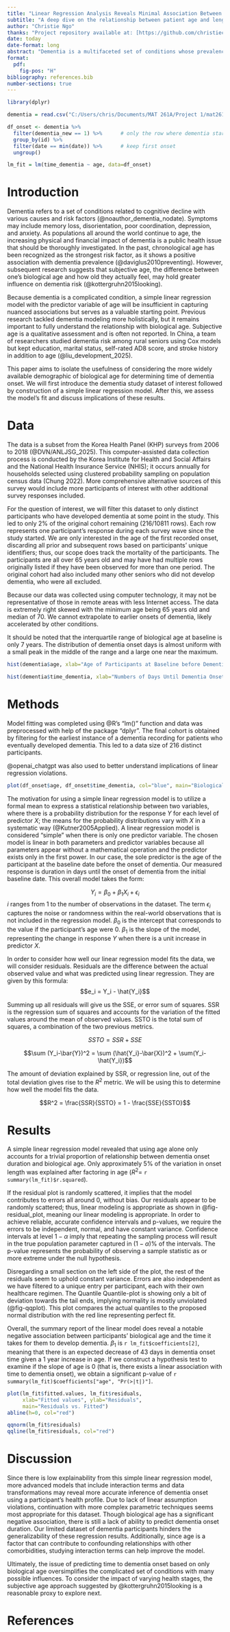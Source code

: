 ```yaml
---
title: "Linear Regression Analysis Reveals Minimal Association Between Biological Age and Dementia Onset"
subtitle: "A deep dive on the relationship between patient age and length before dementia onset"
author: "Christie Ngo"
thanks: "Project repository available at: [https://github.com/christiecngo/math261a_project1](https://github.com/christiecngo/math261a_project1)."
date: today
date-format: long
abstract: "Dementia is a multifaceted set of conditions whose prevalence is strongly associated with age. A simple linear regression model on Korea Health Panel survey data using biological age at the baseline date is constructed to examine the isolated influence on time until dementia onset. Results show a lack of linear relationship, with age alone only explaining a small proportion of the variation in time until onset. Future studies of age's impact on dementia require more complex modeling techniques and data transformations."
format: 
  pdf:
    fig-pos: "H"
bibliography: references.bib
number-sections: true
---
```


```r

library(dplyr)

dementia = read.csv("C:/Users/chris/Documents/MAT 261A/Project 1/mat261a_project1/Data/dementia.csv")

df_onset <- dementia %>%
  filter(dementia_new == 1) %>%      # only the row where dementia starts
  group_by(id) %>%
  filter(date == min(date)) %>%      # keep first onset
  ungroup()
```

```r
lm_fit = lm(time_dementia ~ age, data=df_onset)
```

# Introduction 

Dementia refers to a set of conditions related to cognitive decline with various causes and risk factors (@noauthor_dementia_nodate). Symptoms may include memory loss, disorientation, poor coordination, depression, and anxiety. As populations all around the world continue to age, the increasing physical and financial impact of dementia is a public health issue that should be thoroughly investigated. In the past, chronological age has been recognized as the strongest risk factor, as it shows a positive association with dementia prevalence (@daviglus2010preventing). However, subsequent research suggests that subjective age, the difference between one's biological age and how old they actually feel, may hold greater influence on dementia risk (@kottergruhn2015looking). 

Because dementia is a complicated condition, a simple linear regression model with the predictor variable of age will be insufficient in capturing nuanced associations but serves as a valuable starting point. Previous research tackled dementia modeling more holistically, but it remains important to fully understand the relationship with biological age. Subjective age is a qualitative assessment and is often not reported. In China, a team of researchers studied dementia risk among rural seniors using Cox models but kept education, marital status, self-rated AD8 score, and stroke history in addition to age (@liu_development_2025).

This paper aims to isolate the usefulness of considering the more widely available demographic of biological age for determining time of dementia onset. We will first introduce the dementia study dataset of interest followed by construction of a simple linear regression model. After this, we assess the model's fit and discuss implications of these results.



# Data {#sec-data}

The data is a subset from the Korea Health Panel (KHP) surveys from 2006 to 2018 (@DVN/ANLJSG_2025). This computer-assisted data collection process is conducted by the Korea Institute for Health and Social Affairs and the National Health Insurance Service (NHIS); it occurs annually for households selected using clustered probability sampling on population census data (Chung 2022). More comprehensive alternative sources of this survey would include more participants of interest with other additional survey responses included. 

For the question of interest, we will filter this dataset to only distinct participants who have developed dementia at some point in the study. This led to only 2% of the original cohort remaining (216/10811 rows). Each row represents one participant's response during each survey wave since the study started. We are only interested in the age of the first recorded onset, discarding all prior and subsequent rows based on participants' unique identifiers; thus, our scope does track the mortality of the participants. The participants are all over 65 years old and may have had multiple rows originally listed if they have been observed for more than one period. The original cohort had also included many other seniors who did not develop dementia, who were all excluded. 

Because our data was collected using computer technology, it may not be representative of those in remote areas with less Internet access. The data is extremely right skewed with the minimum age being 65 years old and median of 70. We cannot extrapolate to earlier onsets of dementia, likely accelerated by other conditions.

It should be noted that the interquartile range of biological age at baseline is only 7 years. The distribution of dementia onset days is almost uniform with a small peak in the middle of the range and a large one near the maximum. 

```r
hist(dementia$age, xlab="Age of Participants at Baseline before Dementia (years)", main="Histogram of Dementia Participant Baseline Age")
```

```r
hist(dementia$time_dementia, xlab="Numbers of Days Until Dementia Onset", main="Historgram of Time Until Dementia Onset in Days")
```

# Methods

Model fitting was completed using @R's "lm()" function and data was preprocessed with help of the package "dplyr". The final cohort is obtained by filtering for the earliest instance of a dementia recording for patients who eventually developed dementia. This led to a data size of 216 distinct participants.

@openai_chatgpt was also used to better understand implications of linear regression violations.


```r
plot(df_onset$age, df_onset$time_dementia, col="blue", main="Biological Age vs. Time to Dementia Onset", ylab="Time To Dementia in Days", xlab="Biological Age at Baseline")
```

The motivation for using a simple linear regression model is to utilize a formal mean to express a statistical relationship between two variables, where there is a probability distribution for the response $Y$ for each level of predictor $X$; the means for the probability distributions vary with $X$ in a systematic way (@Kutner2005Applied). A linear regression model is considered "simple" when there is only one predictor variable. The chosen model is linear in both parameters and predictor variables because all parameters appear without a mathematical operation and the predictor exists only in the first power. In our case, the sole predictor is the age of the participant at the baseline date before the onset of dementia. Our measured response is duration in days until the onset of dementia from the initial baseline date. This overall model takes the form:

$$Y_i = \beta_0 + \beta_1X_i + \epsilon_i$$
$i$ ranges from 1 to the number of observations in the dataset. The term $\epsilon_i$ captures the noise or randomness within the real-world observations that is not included in the regression model. $\beta_0$ is the intercept that corresponds to the value if the participant's age were 0. $\beta_1$ is the slope of the model, representing the change in response $Y$ when there is a unit increase in predictor $X$.

In order to consider how well our linear regression model fits the data, we will consider residuals. Residuals are the difference between the actual observed value and what was predicted using linear regression. They are given by this formula: $$e_i = Y_i - \hat{Y_i}$$

Summing up all residuals will give us the SSE, or error sum of squares. SSR is the regression sum of squares and accounts for the variation of the fitted values around the mean of observed values. SSTO is the total sum of squares, a combination of the two previous metrics.

$$SSTO = SSR + SSE$$

$$\sum (Y_i-\bar{Y})^2 = \sum (\hat{Y_i}-\bar{X})^2 + \sum(Y_i-\hat{Y_i})$$

The amount of deviation explained by SSR, or regression line, out of the total deviation gives rise to the $R^2$ metric. We will be using this to determine how well the model fits the data.

$$R^2 = \frac{SSR}{SSTO} = 1 - \frac{SSE}{SSTO}$$

# Results

A simple linear regression model revealed that using age alone only accounts for a trivial proportion of relationship between dementia onset duration and biological age. Only approximately 5% of the variation in onset length was explained after factoring in age ($R^2$= `r summary(lm_fit)$r.squared`). 

If the residual plot is randomly scattered, it implies that the model contributes to errors all around 0, without bias. Our residuals appear to be randomly scattered; thus, linear modeling is appropriate as shown in @fig-residual_plot, meaning our linear modeling is appropriate. In order to achieve reliable, accurate confidence intervals and p-values, we require the errors to be independent, normal, and have constant variance. Confidence intervals at level $1-\alpha$ imply that repeating the sampling process will result in the true population parameter captured in $(1-\alpha) \%$ of the intervals. The p-value represents the probability of observing a sample statistic as or more extreme under the null hypothesis. 

Disregarding a small section on the left side of the plot, the rest of the residuals seem to uphold constant variance. Errors are also independent as we have filtered to a unique entry per participant, each with their own healthcare regimen. The Quantile Quantile-plot is showing only a bit of deviation towards the tail ends, implying normality is mostly unviolated (@fig-qqplot). This plot compares the actual quantiles to the proposed normal distribution with the red line representing perfect fit.

Overall, the summary report of the linear model does reveal a notable negative association between participants' biological age and the time it takes for them to develop dementia. $\beta_1$ is `r lm_fit$coefficients[2]`, meaning that there is an expected decrease of 43 days in dementia onset time given a 1 year increase in age. If we construct a hypothesis test to examine if the slope of age is 0 (that is, there exists a linear association with time to dementia onset), we obtain a significant p-value of `r summary(lm_fit)$coefficients["age", "Pr(>|t|)"]`. 

```r
plot(lm_fit$fitted.values, lm_fit$residuals,
     xlab="Fitted values", ylab="Residuals",
     main="Residuals vs. Fitted")
abline(h=0, col="red")
```


```r
qqnorm(lm_fit$residuals)
qqline(lm_fit$residuals, col="red")
```


# Discussion

Since there is low explainability from this simple linear regression model, more advanced models that include interaction terms and data transformations may reveal more accurate inference of dementia onset using a participant's health profile. Due to lack of linear assumption violations, continuation with more complex parametric techniques seems most appropriate for this dataset. Though biological age has a significant negative association, there is still a lack of ability to predict dementia onset duration. Our limited dataset of dementia participants hinders the generalizability of these regression results. Additionally, since age is a factor that can contribute to confounding relationships with other comorbidities, studying interaction terms can help improve the model. 

Ultimately, the issue of predicting time to dementia onset based on only biological age oversimplifies the complicated set of conditions with many possible influences. To consider the impact of varying health stages, the subjective age approach suggested by @kottergruhn2015looking is a reasonable proxy to explore next. 


# References
